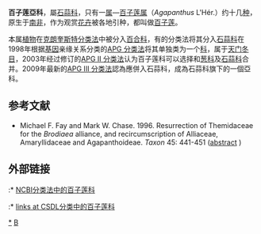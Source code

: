{{Automatic taxobox
| taxon = Agapanthoideae
| authority = 
| image = Agapanthus_africanus.jpg
| image_caption =[[百子莲|百子莲]] ''Agapanthus africanus''
| parent_authority = F.Voigt (1850)
| subdivision_ranks = [[属|属]]
| subdivision = [[百子莲属|百子莲属]] 
| range_map = Map-Agapanthaceae.PNG
| range_map_caption = 百子莲科分布图
}}

'''百子莲亞科'''，屬[[石蒜科|石蒜科]]，只有一[[属|属]]—[[百子莲属|百子莲属]]（''Agapanthus'' L'Hér.）约十几[[种|种]]，原生于[[南非|南非]]，作为观赏[[花卉|花卉]]被各地引种，都叫做[[百子莲|百子莲]]。

本属[[植物|植物]]在[[克朗奎斯特分类法|克朗奎斯特分类法]]中被分入[[百合科|百合科]]，有的分类法将其分入[[石蒜科|石蒜科]]在1998年根据[[基因|基因]]亲缘关系分类的[[APG_分类法|APG 分类法]]将其单独类为一个[[科|科]]，属于[[天门冬目|天门冬目]]，2003年经过修订的[[APG_II_分类法|APG II 分类法]]认为百子莲科可以选择和[[葱科|葱科]]及[[石蒜科|石蒜科]]合并。2009年最新的[[APG_III_分类法|APG III 分类法]]認為應併入石蒜科，成為石蒜科旗下的一個亞科。

==参考文献==

*Michael F. Fay and Mark W. Chase. 1996. Resurrection of Themidaceae for the ''Brodiaea'' alliance, and recircumscription of Alliaceae, Amaryllidaceae and Agapanthoideae. ''Taxon'' 45: 441-451 ([http://links.jstor.org/sici?sici=0040-0262(199608)45%3A3%3C441%3AROTFTB%3E2.0.CO%3B2-M#abstract abstract] {{Wayback|url=http://links.jstor.org/sici?sici=0040-0262(199608)45%3A3%3C441%3AROTFTB%3E2.0.CO%3B2-M#abstract |date=20210826152558 }})

== 外部链接 ==

{{commons category|Agapanthaceae}}
:* [http://www.ncbi.nlm.nih.gov/Taxonomy/Browser/wwwtax.cgi?mode=Tree&id=91813&lvl=3&lin=f&keep=1&srchmode=1&unlock NCBI分类法中的百子莲科] {{Wayback|url=http://www.ncbi.nlm.nih.gov/Taxonomy/Browser/wwwtax.cgi?mode=Tree&id=91813&lvl=3&lin=f&keep=1&srchmode=1&unlock |date=20030428134153 }}
:* [http://www.csdl.tamu.edu/FLORA/cgi/gateway_family?fam=Agapanthaceae links at CSDL分类中的百子莲科] {{Wayback|url=http://www.csdl.tamu.edu/FLORA/cgi/gateway_family?fam=Agapanthaceae |date=20070310220015 }}
{{Taxonbar|from=Q4056610}}

[[Category:百子莲科|*]]
[[Category:植物科名|B]]


{{plant-stub}}